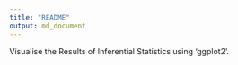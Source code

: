 ```yaml
---
title: "README"
output: md_document
---
```

Visualise the Results of Inferential Statistics using 'ggplot2'.